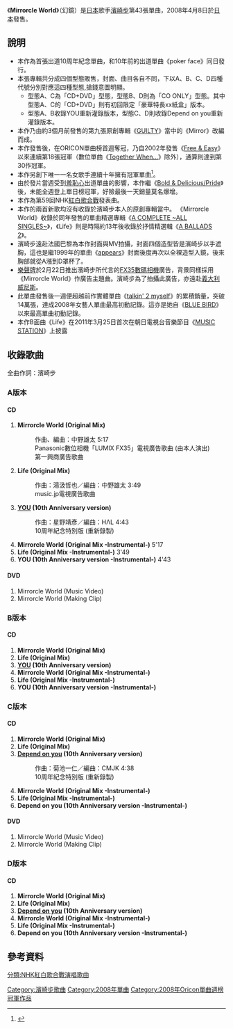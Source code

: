 {{Single infobox
| Name           = Mirrorcle World<br /><small>幻鏡</small>
| Cover          = Mirrorcle World.png
| Artist         = [[濱崎步|濱崎步]]
| Album          = [[A_COMPLETE_〜ALL_SINGLES〜|A COMPLETE 〜ALL SINGLES〜]]
| A-side         = Mirrorcle World
| B-side         = Life<br />YOU (10th Anniversary version)<br />Depend on you (10th Anniversary version)
| Released       = 2008年4月8日
| Format         = [[CD|CD]]、[[DVD|DVD]]、數位下載
| Recorded       = 
| Genre          = [[日本流行音樂|日本流行音樂]]
| Length         = 27分42秒 <small>([[YOU_(濱崎步單曲)|YOU]]收錄)</small><br />27分21秒 <small>([[Depend_on_you|Depend on you]]收錄)</small>
| Label          = [[avex_trax|avex trax]]
| Writer         = [[濱崎步|濱崎步]]<br/>中野雄太<br/>湯汲哲也
| Producer       = 松浦勝人
| Certification  = * 白金唱片（CD、[[日本唱片協會|日本唱片協會]]）
* 金唱片（全曲下載、日本唱片協會）
| Chart position = * 週間最高1名（[[Oricon|Oricon]]）
* 2008年4月度月間第2名（Oricon）
* 2008年度年間第33名（Oricon）
| Last single    = [[Together_When...|Together When...]] <br />（2007年）
| This single    =  '''Mirrorcle World''' <br />（2008年）
| Next single    = [[Days/GREEN|Days/GREEN]] <br />（2008年）
| Misc           = 
}}

《'''Mirrorcle World'''》（幻鏡）是[[日本|日本]]歌手[[濱崎步|濱崎步]]第43張單曲，2008年4月8日於[[日本|日本]]發售。

== 說明 ==
*本作為首張出道10周年紀念單曲，和10年前的出道單曲《poker face》同日發行。
*本張專輯共分成四個型態販售，封面、曲目各自不同，下以A、B、C、D四種代號分別對應這四種型態,搶錢意圖明顯。
**型態A、C為「CD+DVD」型態，型態B、D則為「CO ONLY」型態。其中型態A、C的「CD+DVD」則有初回限定「豪華特長xx紙盒」版本。
**型態A、B收錄YOU重新灌錄版本，型態C、D則收錄Depend on you重新灌錄版本。
*本作乃由約3個月前發售的第九張原創專輯《[[GUILTY|GUILTY]]》當中的《Mirror》改編而成。
*本作發售後，在ORICON單曲榜首週奪冠，乃自2002年發售《[[Free_&_Easy|Free & Easy]]》以來連續第18張冠軍（數位單曲《[[Together_When...|Together When...]]》除外），通算則達到第30作冠軍。
*本作另創下唯一一名女歌手連續十年擁有冠軍單曲<ref>{{Cite web |url=http://avexnet.or.jp/ayu/jp/news/080414.html |title=艾迴官方報告 |accessdate=2008-08-25 |archive-date=2016-03-06 |archive-url=https://web.archive.org/web/20160306021911/http://avexnet.or.jp/ayu/jp/news/080414.html |dead-url=no }}</ref>。
*由於發片當週受到[[羞恥心|羞恥心]]出道單曲的影響，本作繼《[[Bold_&_Delicious/Pride|Bold & Delicious/Pride]]》後，未能全週登上單日榜冠軍，好險最後一天銷量莫名爆增。
*本作為第59回NHK[[紅白歌合戰|紅白歌合戰]]發表曲。
*本作的兩首新歌均沒有收錄於濱崎步本人的原創專輯當中。 《Mirrorcle World》收錄於同年發售的單曲精選專輯《[[A_COMPLETE_~ALL_SINGLES~|A COMPLETE ~ALL SINGLES~]]》，《Life》則是時隔約13年後收錄於抒情精選輯《[[A_BALLADS_2|A BALLADS 2]]》。
*濱崎步遠赴法國巴黎為本作封面與MV拍攝，封面四個造型皆是濱崎步以手遮胸，這也是繼1999年的單曲《[[appears|appears]]》封面後度再次以全裸造型入鏡，後來胸部就從A漲到D罩杯了。
*[[樂聲牌|樂聲牌]]於2月22日推出濱崎步所代言的[[FX35|FX35]][[數碼相機|數碼相機]]廣告，背景同樣採用《Mirrorcle World》作廣告主題曲。濱崎步為了拍攝此廣告，亦遠赴[[義大利|義大利]][[威尼斯|威尼斯]]。
*此單曲發售後一週便超越前作實體單曲《[[talkin'_2_myself|talkin' 2 myself]]》的累積銷量，突破14萬張，達成2008年女藝人單曲最高初動記錄。這亦是她自《[[BLUE_BIRD|BLUE BIRD]]》以來最高單曲初動記錄。
*本作B面曲《Life》在2011年3月25日首次在朝日電視台音樂節目《[[MUSIC_STATION|MUSIC STATION]]》上披露

== 收錄歌曲 ==

全曲作詞：濱崎步

=== A版本 ===
==== CD ====
#'''Mirrorcle World (Original Mix)'''                  
#:作曲、編曲：中野雄太                     5:17
#:Panasonic數位相機「LUMIX FX35」電視廣告歌曲 (由本人演出)
#:第一興商廣告歌曲
#'''Life (Original Mix)'''
#:作曲：湯汲哲也／編曲：中野雄太            3:49
#:music.jp電視廣告歌曲
#'''[[YOU_(濱崎步單曲)|YOU]] (10th Anniversary version)'''
#:作曲：星野靖彥／編曲：HΛL               4:43
#:10周年紀念特別版 (重新錄製)
#'''Mirrorcle World (Original Mix -Instrumental-)''' 5'17
#'''Life (Original Mix -Instrumental-)'''           3'49
#'''YOU (10th Anniversary version -Instrumental-)''' 4'43

==== DVD ====
#Mirrorcle World (Music Video)
#Mirrorcle World (Making Clip)

=== B版本 ===
==== CD ====
#'''Mirrorcle World (Original Mix)'''
#'''Life (Original Mix)'''
#'''[[YOU_(濱崎步單曲)|YOU]] (10th Anniversary version)'''
#'''Mirrorcle World (Original Mix -Instrumental-)'''
#'''Life (Original Mix -Instrumental-)'''
#'''YOU (10th Anniversary version -Instrumental-)'''

=== C版本 ===
==== CD ====
#'''Mirrorcle World (Original Mix)'''
#'''Life (Original Mix)'''
#'''[[Depend_on_you|Depend on you]] (10th Anniversary version)'''
#:作曲：菊池一仁／編曲：CMJK        4:38
#:10周年紀念特別版 (重新錄製)
#'''Mirrorcle World (Original Mix -Instrumental-)'''
#'''Life (Original Mix -Instrumental-)'''
#'''Depend on you (10th Anniversary version -Instrumental-)'''

==== DVD ====
#Mirrorcle World (Music Video)
#Mirrorcle World (Making Clip)

=== D版本 ===
==== CD ====
#'''Mirrorcle World (Original Mix)'''
#'''Life (Original Mix)'''
#'''[[Depend_on_you|Depend on you]] (10th Anniversary version)'''
#'''Mirrorcle World (Original Mix -Instrumental-)'''
#'''Life (Original Mix -Instrumental-)'''
#'''Depend on you (10th Anniversary version -Instrumental-)'''

== 參考資料 ==

<references/>
{{Ayumi Hamasaki singles}}
{{Oricon單曲週榜冠軍 (2008年)|2008年4月21日}}

[[Category:濱崎步歌曲|Category:濱崎步歌曲]]
[[Category:2008年單曲|Category:2008年單曲]]
[[Category:2008年Oricon單曲週榜冠軍作品|Category:2008年Oricon單曲週榜冠軍作品]]
[[分類:NHK紅白歌合戰演唱歌曲|分類:NHK紅白歌合戰演唱歌曲]]